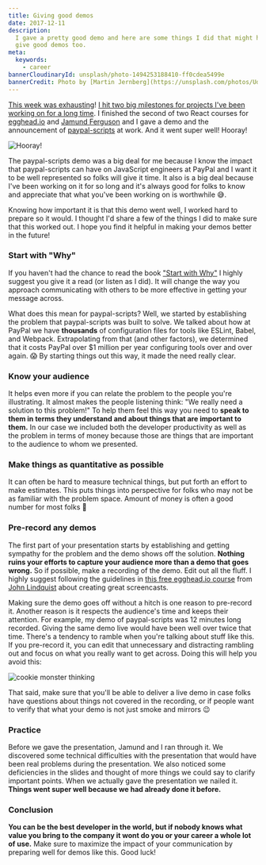 ```yaml
---
title: Giving good demos
date: 2017-12-11
description:
  I gave a pretty good demo and here are some things I did that might help you
  give good demos too.
meta:
  keywords:
    - career
bannerCloudinaryId: unsplash/photo-1494253188410-ff0cdea5499e
bannerCredit: Photo by [Martin Jernberg](https://unsplash.com/photos/UdURxHDhrgY)
---
```


[This week was exhausting](https://x.com/kentcdodds/status/931716752047665153)!
[I hit two big milestones for projects I've been working on for a long time](https://x.com/kentcdodds/status/931247165342707712).
I finished the second of two React courses for [egghead.io](http://egghead.io)
and [Jamund Ferguson](https://x.com/xjamundx) and I gave a demo and the
announcement of [paypal-scripts](/blog/tools-without-config) at work. And it
went super well! Hooray!

![Hooray!](https://res.cloudinary.com/kentcdodds-com/image/upload/v1625032748/kentcdodds.com/content/blog/giving-good-demos/0.gif)

The paypal-scripts demo was a big deal for me because I know the impact that
paypal-scripts can have on JavaScript engineers at PayPal and I want it to be
well represented so folks will give it time. It also is a big deal because I've
been working on it for so long and it's always good for folks to know and
appreciate that what you've been working on is worthwhile 😅.

Knowing how important it is that this demo went well, I worked hard to prepare
so it would. I thought I'd share a few of the things I did to make sure that
this worked out. I hope you find it helpful in making your demos better in the
future!

### Start with "Why"

If you haven't had the chance to read the book
["Start with Why"](https://startwithwhy.com/shop/books/start-with-why) I highly
suggest you give it a read (or listen as I did). It will change the way you
approach communicating with others to be more effective in getting your message
across.

What does this mean for paypal-scripts? Well, we started by establishing the
problem that paypal-scripts was built to solve. We talked about how at PayPal we
have **thousands** of configuration files for tools like ESLint, Babel, and
Webpack. Extrapolating from that (and other factors), we determined that it
costs PayPal over \$1 million per year configuring tools over and over again. 😱
By starting things out this way, it made the need really clear.

### Know your audience

It helps even more if you can relate the problem to the people you're
illustrating. It almost makes the people listening think: "We really need a
solution to this problem!" To help them feel this way you need to **speak to
them in terms they understand and about things that are important to them.** In
our case we included both the developer productivity as well as the problem in
terms of money because those are things that are important to the audience to
whom we presented.

### Make things as quantitative as possible

It can often be hard to measure technical things, but put forth an effort to
make estimates. This puts things into perspective for folks who may not be as
familiar with the problem space. Amount of money is often a good number for most
folks 🤑

### Pre-record any demos

The first part of your presentation starts by establishing and getting sympathy
for the problem and the demo shows off the solution. **Nothing ruins your
efforts to capture your audience more than a demo that goes wrong.** So if
possible, make a recording of the demo. Edit out all the fluff. I highly suggest
following the guidelines in
[this free egghead.io course](https://egghead.io/courses/record-badass-screencasts-for-egghead-io)
from [John Lindquist](https://x.com/johnlindquist) about creating great
screencasts.

Making sure the demo goes off without a hitch is one reason to pre-record it.
Another reason is it respects the audience's time and keeps their attention. For
example, my demo of paypal-scripts was 12 minutes long recorded. Giving the same
demo live would have been well over twice that time. There's a tendency to
ramble when you're talking about stuff like this. If you pre-record it, you can
edit that unnecessary and distracting rambling out and focus on what you really
want to get across. Doing this will help you avoid this:

![cookie monster thinking](https://res.cloudinary.com/kentcdodds-com/image/upload/v1625032747/kentcdodds.com/content/blog/giving-good-demos/1.gif)

That said, make sure that you'll be able to deliver a live demo in case folks
have questions about things not covered in the recording, or if people want to
verify that what your demo is not just smoke and mirrors 😉

### Practice

Before we gave the presentation, Jamund and I ran through it. We discovered some
technical difficulties with the presentation that would have been real problems
during the presentation. We also noticed some deficiencies in the slides and
thought of more things we could say to clarify important points. When we
actually gave the presentation we nailed it. **Things went super well because we
had already done it before.**

### Conclusion

**You can be the best developer in the world, but if nobody knows what value you
bring to the company it wont do you or your career a whole lot of use.** Make
sure to maximize the impact of your communication by preparing well for demos
like this. Good luck!
